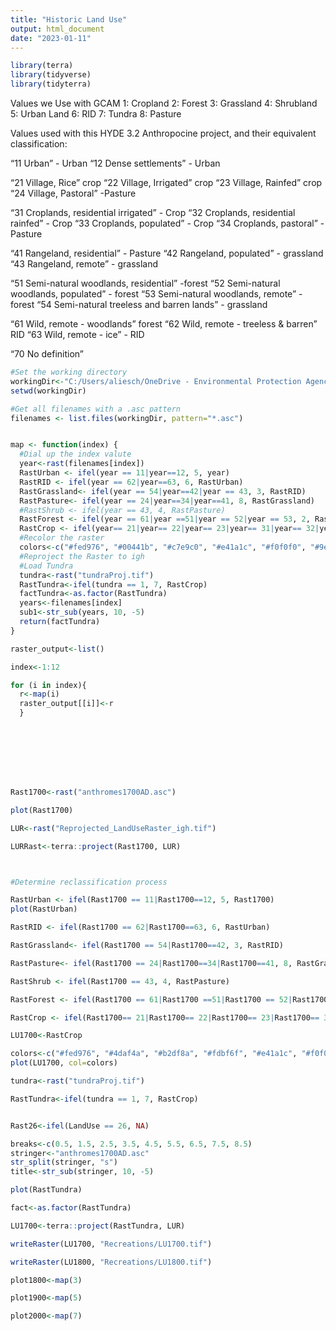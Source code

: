 ---
title: "Historic Land Use"
output: html_document
date: "2023-01-11"
---

```{r}
library(terra)
library(tidyverse)
library(tidyterra)


```

Values we Use with GCAM
1: Cropland
2: Forest
3: Grassland
4: Shrubland
5: Urban Land
6: RID
7: Tundra
8: Pasture

Values used with this HYDE 3.2 Anthropocine project, and their equivalent classification:

"11 Urban" - Urban
"12 Dense settlements" - Urban

"21 Village, Rice" crop
"22 Village, Irrigated" crop 
"23 Village, Rainfed" crop
"24 Village, Pastoral" -Pasture

"31 Croplands, residential irrigated" - Crop
"32 Croplands, residential rainfed" - Crop
"33 Croplands, populated" - Crop 
"34 Croplands, pastoral" - Pasture

"41 Rangeland, residential" - Pasture
"42 Rangeland, populated" - grassland
"43 Rangeland, remote" - grassland

"51 Semi-natural woodlands, residential"  -forest
"52 Semi-natural woodlands, populated" - forest
"53 Semi-natural woodlands, remote" - forest
"54 Semi-natural treeless and barren lands" - grassland

"61 Wild, remote - woodlands"  forest
"62 Wild, remote - treeless & barren" RID
"63 Wild, remote - ice" - RID

"70 No definition"

```{r}
#Set the working directory
workingDir<-"C:/Users/aliesch/OneDrive - Environmental Protection Agency (EPA)/Desktop/Intermediate Rasters/Historic Land Use"
setwd(workingDir)

#Get all filenames with a .asc pattern
filenames <- list.files(workingDir, pattern="*.asc")


map <- function(index) {
  #Dial up the index valute
  year<-rast(filenames[index])
  RastUrban <- ifel(year == 11|year==12, 5, year)
  RastRID <- ifel(year == 62|year==63, 6, RastUrban)
  RastGrassland<- ifel(year == 54|year==42|year == 43, 3, RastRID)
  RastPasture<- ifel(year == 24|year==34|year==41, 8, RastGrassland)
  #RastShrub <- ifel(year == 43, 4, RastPasture)
  RastForest <- ifel(year == 61|year ==51|year == 52|year == 53, 2, RastPasture)
  RastCrop <- ifel(year== 21|year== 22|year== 23|year== 31|year== 32|year== 33, 1, RastForest)
  #Recolor the raster
  colors<-c("#fed976", "#00441b", "#c7e9c0", "#e41a1c", "#f0f0f0", "#9ecae1", "#41ab5d")
  #Reproject the Raster to igh
  #Load Tundra
  tundra<-rast("tundraProj.tif")
  RastTundra<-ifel(tundra == 1, 7, RastCrop)
  factTundra<-as.factor(RastTundra)
  years<-filenames[index]
  sub1<-str_sub(years, 10, -5)
  return(factTundra)
}

raster_output<-list()

index<-1:12

for (i in index){
  r<-map(i)
  raster_output[[i]]<-r
  }









```


```{r}

Rast1700<-rast("anthromes1700AD.asc")

plot(Rast1700)

LUR<-rast("Reprojected_LandUseRaster_igh.tif")

LURRast<-terra::project(Rast1700, LUR)



#Determine reclassification process

RastUrban <- ifel(Rast1700 == 11|Rast1700==12, 5, Rast1700)
plot(RastUrban)

RastRID <- ifel(Rast1700 == 62|Rast1700==63, 6, RastUrban)

RastGrassland<- ifel(Rast1700 == 54|Rast1700==42, 3, RastRID)

RastPasture<- ifel(Rast1700 == 24|Rast1700==34|Rast1700==41, 8, RastGrassland)

RastShrub <- ifel(Rast1700 == 43, 4, RastPasture)

RastForest <- ifel(Rast1700 == 61|Rast1700 ==51|Rast1700 == 52|Rast1700 == 53, 2, RastShrub)

RastCrop <- ifel(Rast1700== 21|Rast1700== 22|Rast1700== 23|Rast1700== 31|Rast1700== 32|Rast1700== 33, 1, RastForest)

LU1700<-RastCrop

colors<-c("#fed976", "#4daf4a", "#b2df8a", "#fdbf6f", "#e41a1c", "#f0f0f0", "#9ecae1", "#74c476")
plot(LU1700, col=colors)

tundra<-rast("tundraProj.tif")

RastTundra<-ifel(tundra == 1, 7, RastCrop)


Rast26<-ifel(LandUse == 26, NA)

breaks<-c(0.5, 1.5, 2.5, 3.5, 4.5, 5.5, 6.5, 7.5, 8.5)
stringer<-"anthromes1700AD.asc"
str_split(stringer, "s")
title<-str_sub(stringer, 10, -5)

plot(RastTundra)

fact<-as.factor(RastTundra)

LU1700<-terra::project(RastTundra, LUR)


```

```{r}





writeRaster(LU1700, "Recreations/LU1700.tif")

writeRaster(LU1800, "Recreations/LU1800.tif")

plot1800<-map(3)

plot1900<-map(5)

plot2000<-map(7)

```
